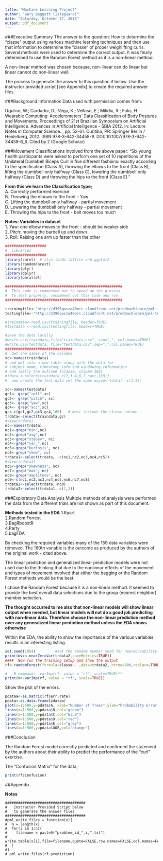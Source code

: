 ```yaml
---
title: "Machine Learning Project"
author: "Gary Baggett (Isleguard)"
date: "Saturday, October 17, 2015"
output: pdf_document
---
```

###Executive Summary
The answer to the question:  How to determine the "classe" output using various machine learning techniques and then use that information to determine the "classe" of proper weighlifting curls.  Several methods were used to determine  the correct output. It was finally determined to use the Random Forest method as it is a non-linear method.

A non-linear method was chosen because, non-linear can do linear but linear cannot do non-linear well.

The process to generate the answer to this question if below.  Use the instructor provided script [see Appendix] to create the required answer files.


###Background Information
Data used with permission comes from:

Ugulino, W.; Cardador, D.; Vega, K.; Velloso, E.; Milidiu, R.; Fuks, H. Wearable Computing: Accelerometers' Data Classification of Body Postures and Movements. Proceedings of 21st Brazilian Symposium on Artificial Intelligence. Advances in Artificial Intelligence - SBIA 2012. In: Lecture Notes in Computer Science. , pp. 52-61. Curitiba, PR: Springer Berlin / Heidelberg, 2012. ISBN 978-3-642-34458-9. DOI: 10.1007/978-3-642-34459-6_6.
Cited by 2 (Google Scholar) 

###Movement Classifications involved from the above paper:
"Six young health participants were asked to perform one set of 10 repetitions of the Unilateral Dumbbell Biceps Curl in five different fashions: exactly according to the specification (Class A), throwing the elbows to the front (Class B), lifting the dumbbell only halfway (Class C), lowering the dumbbell only halfway (Class D) and throwing the hips to the front (Class E)."

**From this we learn the Classification type;**  
A.  Correctly performed exercise  
B.  Throwing the elbows to the front - Yaw  
C.  Lifting the dumbbell only halfway - partial movement   
D.  Lowering the dumbbell only halfway - partial movement   
E.  Throwing the hips to the front - belt moves too much   

**Notes:  Variables in dataset**   
1. Yaw:    one elbow moves to the front - should be weaker side  
2. Pitch:  moving the barbell up and down  
3. Roll:   Raising one arm up faster than the other   

```r
###################
#  libraries
###################
library(caret)  # also loads lattice and ggplot2
library(randomForest)
library(plyr)
library(dplyr)
library(parallel)

######################################################
#  This code is commented out to speed up the process
#  To test properly, uncomment out this code and run
######################################################

trainingfile<-"http://d396qusza40orc.cloudfront.net/predmachlearn/pml-training.csv"
testingfile<-"http://d396qusza40orc.cloudfront.net/predmachlearn/pml-testing.csv"

#traindata<-read.csv(trainingfile, header=TRUE)
#testdata <-read.csv(testingfile, header=TRUE)

#save the data locally
#write.csv(traindata,file="traindata.csv", sep=",", col.names=TRUE)
#write.csv(testdata, file="testdata.csv",sep=",",col.names=TRUE)
###############################
#  Get the names of the columns
xc<-names(traindata)
# and put into a new table along with the data for
# subject name, timestamp info and windowing information
# and lastly the outcome [classe, column 160]
#tdata <-select(traindata,c(2,3,4,6,7,nacc,160))
#  now create the test data set the same wayvp<-tdata[,-c(1:5)]

xc<-names(testdata)
gc1<- grep("roll",xc)
gc2<- grep("pitch", xc)
gc3<- grep("yaw",xc)
gc4<- grep("acc",xc)
gc<-c(gc1,gc2,gc3,gc4,160)   # must include the classe column
trdata<-select(traindata,gc)
#View(trdata)
nc<-names(trdata)
nc1<-grep("min",nc)
nc2<-grep("avg",nc)
nc3<-grep("stddev", nc)
nc4<-grep("var_",nc)
nc5<-grep("kurtosis", nc)
nc6<-grep("skew", nc)
trdata1<-select(trdata, -c(nc1,nc2,nc3,nc4,nc5))
#View(trdata1)
nc6<-grep("skewness", nc)
nc7<-grep("max", nc)
nc8<-grep("amplitude", nc)
nc0<-c(nc1,nc2,nc3,nc4,nc5,nc6,nc7,nc8)
trdata1<-select(trdata,-nc0)
trdata2<-select(trdata1,-c(1,2))

```


###Exploratory Data Analysis
Multiple methods of analysis were performed the data from the different trials are not shown as part of this document.

**Methods tested in the EDA**
1.Rpart  
2.Random Forrest  
3.BagRboostR  
4.Party  
5.bagFDA  

By checking the required variables many of the 159 data variables were removed. The 160th variable is the outcome as produced by the authors of the original work - cited above.

The linear prediction and generalized linear prediction models were not used due to the thinking that due to the nonlinear effects of the movement and types of movement involved that either the bagging or the Random Forest methods would be the best.  

I chose the Random Forest because it is a non-linear method.  It seemed to provide the best overall data selections due to the group (nearest neighbor) member selection.  

**The thought occurred to me also that non-linear models will show linear output when needed, but linear models will not do a good job predicting with non-linear data.  Therefore choose the non-linear prediction method over any generalized linear prediction method unless the EDA shows otherwise**

Within the EDA, the ability to show the importance of the various variables results in an interesting listing.

```r
set.seed(1954)         #set the random number seed for reproducability
print(nvz<-nearZeroVar(trdata2,saveMetrics=TRUE))
####  Now run the training setup and show the output
rf<-randomForest(formula=classe~. ,data=trdata2, ntree=500,replace=TRUE,importance=TRUE)

#   R command:  varImp(rf, value = "rf", scale=TRUE)**
print(v<-varImp(rf, value = "rf", scale=TRUE))

```  
Show the plot of the errors.
```r
pdataa<-as.matrix(rf$err.rate)
pdata<-as.data.frame(pdataa)
plot(x=1:500,y=pdata$A, xlab="Number of Trees",ylab="Probability Error Values", type="l")
lines(x=1:500,y=pdata$B,col="green")
lines(x=1:500,y=pdata$C,col="blue")
lines(x=1:500,y=pdata$D,col="red")
lines(x=1:500,y=pdata$E,col="grey")
lines(x=1:500,y=pdata$OOB,col="orange")
```


###Conclusion

The Random Forest model correctly predicted and confirmed the statement by the authors about their ability to predict the performance of the "curl" exercise.

The "Confusion Matrix" for the data;

```r
print(rf$confusion)
```

##Appendix 

**Notes**

```
#####################################
#   Instructor Provided Script below
#   to generate the answer files
#####################################
#pml_write_files = function(x){
#  n = length(x)
#  for(i in 1:n){
#    filename = paste0("problem_id_",i,".txt")
#    write.table(x[i],file=filename,quote=FALSE,row.names=FALSE,col.names=FALSE)
#  }
#}
# pml_write_files(rf.prediction)

```
